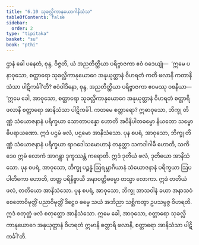 ```yaml
---
title: "6.10 သုခလ္လိကာနုယောဂါနိသံသ"
tableOfContents: false
sidebar:
  order: 2
type: "tipitaka"
basket: "su"
book: "pthi"
---
```



<DynamicBreadcrumb />

<Division number="185" book="pthi">

<Paragraph number="376" book="pthi">
ဌာနံ ခေါ ပနေတံ, စုန္ဒ, ဝိဇ္ဇတိ, ယံ အညတိတ္ထိယာ ပရိဗ္ဗာဇကာ ဧဝံ ဝဒေယျုံ—  ‘ဣမေ ပနာဝုသော, စတ္တာရော သုခလ္လိကာနုယောဂေ အနုယုတ္တာနံ ဝိဟရတံ ကတိ ဖလာနိ ကတာနိသံသာ ပါဋိကင်္ခါ’တိ? ဧဝံဝါဒိနော, စုန္ဒ, အညတိတ္ထိယာ ပရိဗ္ဗာဇကာ ဧဝမဿု ဝစနီယာ—  ‘ဣမေ ခေါ, အာဝုသော, စတ္တာရော သုခလ္လိကာနုယောဂေ အနုယုတ္တာနံ ဝိဟရတံ စတ္တာရိ ဖလာနိ စတ္တာရော အာနိသံသာ ပါဋိကင်္ခါ. ကတမေ စတ္တာရော? ဣဓာဝုသော, ဘိက္ခု တိဏ္ဏံ သံယောဇနာနံ ပရိက္ခယာ သောတာပန္နော ဟောတိ အဝိနိပါတဓမ္မော နိယတော သမ္ဗောဓိပရာယဏော. ဣဒံ ပဌမံ ဖလံ, ပဌမော အာနိသံသော. ပုန စပရံ, အာဝုသော, ဘိက္ခု တိဏ္ဏံ သံယောဇနာနံ ပရိက္ခယာ ရာဂဒေါသမောဟာနံ တနုတ္တာ သကဒါဂါမီ ဟောတိ, သကိဒေဝ ဣမံ လောကံ အာဂန္တွာ ဒုက္ခဿန္တံ ကရောတိ. ဣဒံ ဒုတိယံ ဖလံ, ဒုတိယော အာနိသံသော. ပုန စပရံ, အာဝုသော, ဘိက္ခု ပဉ္စန္နံ ဩရမ္ဘာဂိယာနံ သံယောဇနာနံ ပရိက္ခယာ ဩပပါတိကော ဟောတိ, တတ္ထ ပရိနိဗ္ဗာယီ အနာဝတ္တိဓမ္မော တသ္မာ လောကာ. ဣဒံ တတိယံ ဖလံ, တတိယော အာနိသံသော. ပုန စပရံ, အာဝုသော, ဘိက္ခု အာသဝါနံ ခယာ အနာသဝံ စေတောဝိမုတ္တိံ ပညာဝိမုတ္တိံ ဒိဋ္ဌေဝ ဓမ္မေ သယံ အဘိညာ သစ္ဆိကတွာ ဥပသမ္ပဇ္ဇ ဝိဟရတိ. ဣဒံ စတုတ္ထံ ဖလံ စတုတ္ထော အာနိသံသော. ဣမေ ခေါ, အာဝုသော, စတ္တာရော သုခလ္လိကာနုယောဂေ အနုယုတ္တာနံ ဝိဟရတံ ဣမာနိ စတ္တာရိ ဖလာနိ, စတ္တာရော အာနိသံသာ ပါဋိကင်္ခါ’တိ.
</Paragraph>
</Division>